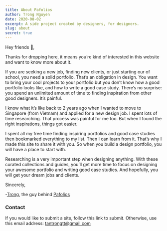 ```yaml
---
title: About Pafolios
author: Trong Nguyen
date: 2020-08-02
excerpt: A side project created by designers, for designers.
slug: about
secret: true
---
```

Hey friends 🤘,

Thanks for dropping here, it means you’re kind of interested in this website and want to know more about it.

If you are seeking a new job, finding new clients, or just starting our of school, you need a solid portfolio. That’s an obligation in design. You want to bring your cool projects to your portfolio but you don’t know how a good portfolio looks like, and how to write a good case study. There’s no surprise: you spend an unlimited amount of time to finding inspiration from other good designers. It’s painful.

I know what it’s like back to 2 years ago when I wanted to move to Singapore (from Vietnam) and applied for a new design job. I spent lots of time researching. That process was painful for me too. But when I found the right inspirations, things got easier.

I spent all my free time finding inspiring portfolios and good case studies then bookmarked everything to my list. Then I can learn from it. That’s why I made this site to share it with you. So when you build a design portfolio, you will have a place to start with.

Researching is a very important step when designing anything. With these curated collections and guides, you’ll get more time to focus on designing your awesome portfolio and writing good case studies. And hopefully, you will get your dream jobs and clients.

Sincerely,

-[Trong](https://trongnguyen.co), the guy behind [Pafolios](https://twitter.com/pafolios)

### Contact
If you would like to submit a site, follow this link to submit. Otherwise, use this email address: [tantrongtt@gmail.com](mailto:tantrongtt@gmail.com) 
